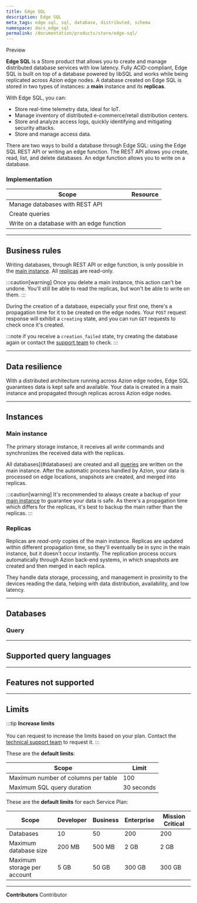 ```yaml
---
title: Edge SQL
description: Edge SQL
meta_tags: edge sql, sql, database, distributed, schema
namespace: docs_edge_sql
permalink: /documentation/products/store/edge-sql/
---
```



<Badge variant="accent">
  Preview
</Badge>

**Edge SQL** is a Store product that allows you to create and manage distributed database services with low latency. Fully ACID-compliant, Edge SQL is built on top of a database powered by libSQL and works while being replicated across Azion edge nodes. A database created on Edge SQL is stored in two types of instances: a **main** instance and its **replicas**.

With Edge SQL, you can:

- Store real-time telemetry data, ideal for IoT.
- Manage inventory of distributed e-commerce/retail distribution centers.
- Store and analyze access logs, quickly identifying and mitigating security attacks.
- Store and manage access data.

There are two ways to build a database through Edge SQL: using the Edge SQL REST API or writing an edge function. The REST API allows you create, read, list, and delete databases. An edge function allows you to write on a database.

### Implementation

| Scope | Resource |
| ----- | -------- |
| Manage databases with REST API | []() |
| Create queries | []() |
| Write on a database with an edge function | []() |

---

## Business rules

Writing databases, through REST API or edge function, is only possible in the [main instance](#main-instance). All [replicas](#replicas) are read-only.

:::caution[warning]
Once you delete a main instance, this action can't be undone. You'll still be able to read the replicas, but won't be able to write on them.
:::

During the creation of a database, especially your first one, there's a propagation time for it to be created on the edge nodes. Your `POST` request response will exhibit a `creating` state, and you can run `GET` requests to check once it's created.

:::note
if you receive a `creation_failed` state, try creating the database again or contact the [support team](/en/documentation/services/support/#service-channels) to check.
:::

---

## Data resilience

With a distributed architecture running across Azion edge nodes, Edge SQL guarantees data is kept safe and available. Your data is created in a main instance and propagated through replicas across Azion edge nodes.

---

## Instances

### Main instance

The primary storage instance, it receives all *write* commands and synchronizes the received data with the replicas.

All databases](#databases) are created and all [queries](#query) are written on the main instance. After the automatic process handled by Azion, your data is processed on edge locations, snapshots are created, and merged into replicas.

:::caution[warning]
It's recommended to always create a backup of your [main instance](#main-instance) to guarantee your data is safe. As there's a propagation time which differs for the replicas, it's best to backup the main rather than the replicas.
:::

### Replicas

Replicas are *read-only* copies of the main instance. Replicas are updated within different propagation time, so they'll eventually be in sync in the main instance, but it doesn't occur instantly. The replication process occurs automatically through Azion back-end systems, in which snapshots are created and then merged in each replica.

They handle data storage, processing, and management in proximity to the devices reading the data, helping with data distribution, availability, and low latency.

---

## Databases



### Query



---

## Supported query languages



---

## Features not supported



---

## Limits

:::tip
**Increase limits** <br></br>
You can request to increase the limits based on your plan. Contact the [technical support team](/en/documentation/services/support/) to request it.
:::

These are the **default limits**:

| Scope | Limit | 
| ----- | ----- | 
| Maximum number of columns per table | 100 |
| Maximum SQL query duration | 30 seconds |

These are the **default limits** for each Service Plan:

| Scope | Developer | Business | Enterprise | Mission Critical |
| ----- | --------- | -------- | ---------- | ---------------- |
| Databases | 10 | 50 | 200 | 200 |
| Maximum database size | 200 MB | 500 MB | 2 GB | 2 GB |
| Maximum storage per account | 5 GB | 50 GB | 300 GB | 300 GB |



---


**Contributors** <ContributorList>Contributor</ContributorList>